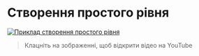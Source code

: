 # Створення простого рівня

[![Приклад створення простого рівня](https://img.youtube.com/vi/dBJCDcpYvk0/maxresdefault.jpg)](http://www.youtube.com/watch?v=dBJCDcpYvk0 "Приклад створення простого рівня")
> Клацніть на зображенні, щоб відкрити відео на YouTube
